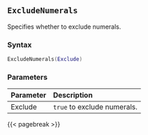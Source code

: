## `ExcludeNumerals` {#batch-excludenumerals}

Specifies whether to exclude numerals.

### Syntax {-}

``` .lua
ExcludeNumerals(Exclude)
```

### Parameters {-}

**Parameter** | **Description**
| :-- | :-- |
Exclude | `true` to exclude numerals.

{{< pagebreak >}}